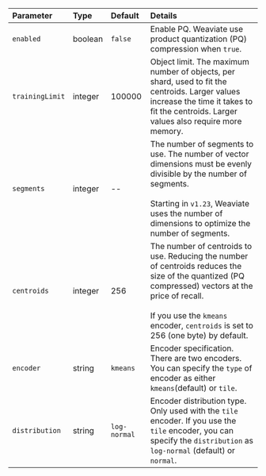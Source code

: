 | Parameter | Type | Default | Details |
| :-- | :-- | :-- | :-- |
| `enabled` | boolean | `false` |  Enable PQ. Weaviate use product quantization (PQ) compression when `true`. |
| `trainingLimit` | integer | 100000 |  Object limit. The maximum number of objects, per shard, used to fit the centroids. Larger values increase the time it takes to fit the centroids. Larger values also require more memory. |
| `segments` | integer | -- |The number of segments to use. The number of vector dimensions must be evenly divisible by the number of segments.<br/><br/> Starting in `v1.23`, Weaviate uses the number of dimensions to optimize the number of segments. |
| `centroids` | integer | 256 | The number of centroids to use. Reducing the number of centroids reduces the size of the quantized (PQ compressed) vectors at the price of recall. <br/><br/> If you use the `kmeans` encoder, `centroids` is set to 256 (one byte) by default. |
| `encoder` | string | `kmeans` | Encoder specification. There are two encoders. You can specify the `type` of encoder as either `kmeans`(default) or `tile`. | 
|`distribution`|string|`log-normal`| Encoder distribution type. Only used with the `tile` encoder. If you use the `tile` encoder, you can specify the `distribution` as `log-normal` (default) or `normal`. |
